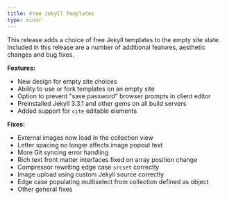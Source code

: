 ```yaml
---
title: Free Jekyll Templates
type: minor
---
```



This release adds a choice of free Jekyll templates to the empty site state. Included in this release are a number of additional features, aesthetic changes and bug fixes.

**Features:**

* New design for empty site choices
* Ability to use or fork templates on an empty site
* Option to prevent "save password" browser prompts in client editor
* Preinstalled Jekyll 3.3.1 and other gems on all build servers
* Added support for `cite` editable elements

**Fixes:**

* External images now load in the collection view
* Letter spacing no longer affects image popout text
* More Git syncing error handling
* Rich text front matter interfaces fixed on array position change
* Compressor rewriting edge case `srcset` correctly
* Image upload using custom Jekyll source correctly
* Edge case populating multiselect from collection defined as object
* Other general fixes